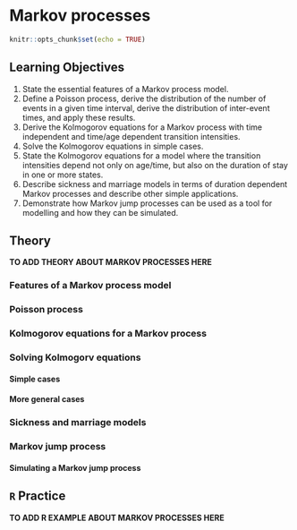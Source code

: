 # Markov processes {#markov-processes}

```r
knitr::opts_chunk$set(echo = TRUE)
```

## Learning Objectives

1. State the essential features of a Markov process model.
2. Define a Poisson process, derive the distribution of the number of events in a given time interval, derive the distribution of inter-event times, and apply these results.
3. Derive the Kolmogorov equations for a Markov process with time independent and time/age dependent transition intensities.
4. Solve the Kolmogorov equations in simple cases.
5. State the Kolmogorov equations for a model where the transition intensities depend not only on age/time, but also on the duration of stay in one or more states.
6. Describe sickness and marriage models in terms of duration dependent Markov processes and describe other simple applications.
7. Demonstrate how Markov jump processes can be used as a tool for modelling and how they can be simulated.

## Theory

**TO ADD THEORY ABOUT MARKOV PROCESSES HERE**

### Features of a Markov process model

### Poisson process

### Kolmogorov equations for a Markov process

### Solving Kolmogorv equations

#### Simple cases

#### More general cases

### Sickness and marriage models

### Markov jump process

#### Simulating a Markov jump process

## `R` Practice

**TO ADD R EXAMPLE ABOUT MARKOV PROCESSES HERE**